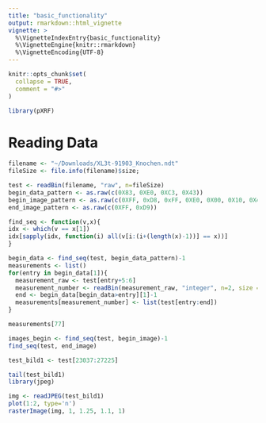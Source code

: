 ```yaml
---
title: "basic_functionality"
output: rmarkdown::html_vignette
vignette: >
  %\VignetteIndexEntry{basic_functionality}
  %\VignetteEngine{knitr::rmarkdown}
  %\VignetteEncoding{UTF-8}
---
```


```r
knitr::opts_chunk$set(
  collapse = TRUE,
  comment = "#>"
)
```

```r
library(pXRF)
```

# Reading Data

```r
filename <- "~/Downloads/XL3t-91903_Knochen.ndt"
fileSize <- file.info(filename)$size;

test <- readBin(filename, "raw", n=fileSize)
begin_data_pattern <- as.raw(c(0X83, 0XE0, 0XC3, 0X43))
begin_image_pattern <- as.raw(c(0XFF, 0xD8, 0xFF, 0XE0, 0X00, 0X10, 0X4A, 0X46, 0X49, 0X46))
end_image_pattern <- as.raw(c(0XFF, 0xD9))

find_seq <- function(v,x){
idx <- which(v == x[1])
idx[sapply(idx, function(i) all(v[i:(i+(length(x)-1))] == x))]
}

begin_data <- find_seq(test, begin_data_pattern)-1
measurements <- list()
for(entry in begin_data[1]){
  measurement_raw <- test[entry+5:6]
  measurement_number <- readBin(measurement_raw, "integer", n=2, size = 2)
  end <- begin_data[begin_data>entry][1]-1
  measurements[measurement_number] <- list(test[entry:end])
}

measurements[77]

images_begin <- find_seq(test, begin_image)-1 
find_seq(test, end_image)

test_bild1 <- test[23037:27225]

tail(test_bild1)
library(jpeg)

img <- readJPEG(test_bild1)
plot(1:2, type='n')
rasterImage(img, 1, 1.25, 1.1, 1)
```


